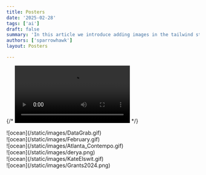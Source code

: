 ```yaml
---
title: Posters
date: '2025-02-28'
tags: ['ai']
draft: false
summary: 'In this article we introduce adding images in the tailwind starter blog and the benefits and limitations of the next/image component.'
authors: ['sparrowhawk']
layout: Posters

---
```



{/* 
<video controls>
  <source
    src="https://github-production-user-asset-6210df.s3.amazonaws.com/28362229/258559849-2124c81f-b99d-4431-839c-347e01a2616c.webm"
    type="video/webm"
  />
</video> */}


<div className="grid grid-flow-row-dense grid-cols-3  gap-8">
  <div className="">
<div className="w-full">
![ocean](/static/images/DataGrab.gif) 
</div>
<div className=" w-full">
![ocean](/static/images/February.gif)
</div>

  </div>
    <div className="">
    <div className="w-full">
![ocean](/static/images/Atlanta_Contempo.gif)
</div>
<div className=" w-full">
![ocean](/static/images/derya.png) 
</div>


</div>
    <div className="">
<div className="mt-1 w-full">
![ocean](/static/images/KateElswit.gif)
</div>
<div className="mt-1 w-full">
![ocean](/static/images/Grants2024.png)
</div>

</div>
</div>



